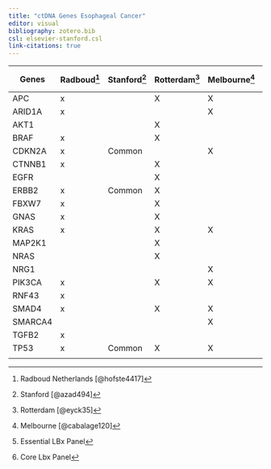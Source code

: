 ```yaml
---
title: "ctDNA Genes Esophageal Cancer"
editor: visual
bibliography: zotero.bib
csl: elsevier-stanford.csl
link-citations: true
---
```


| Genes | Radboud[^1] | Stanford[^2] | Rotterdam[^3] | Melbourne[^4] | Pillar 34[^5] | Pillar 104[^6] |   |   |
|----|----|----|----|----|----|----|----|----|
| APC | x |  | X | X |  | X |  |  |
| ARID1A | x |  |  | X |  | X |  |  |
| AKT1 |  |  | X |  | X | X |  |  |
| BRAF | x |  | X |  | X | X |  |  |
| CDKN2A | x | Common |  | X |  | X |  |  |
| CTNNB1 | x |  | X |  | X | X |  |  |
| EGFR |  |  | X |  | X | X |  |  |
| ERBB2 | x | Common | X |  | X | X |  |  |
| FBXW7 | x |  | X |  |  | X |  |  |
| GNAS | x |  | X |  | X | X |  |  |
| KRAS | x |  | X | X | X | X |  |  |
| MAP2K1 |  |  | X |  |  | X |  |  |
| NRAS |  |  | X |  | X | X |  |  |
| NRG1 |  |  |  | X |  |  |  |  |
| PIK3CA | x |  | X | X | X | X |  |  |
| RNF43 | x |  |  |  | X |  |  |  |
| SMAD4 | x |  | X | X | X | X |  |  |
| SMARCA4 |  |  |  | X |  |  |  |  |
| TGFB2 | x |  |  |  |  |  |  |  |
| TP53 | x | Common | X | X | X | X |  |  |
|  |  |  |  |  |  |  |  |  |

[^1]: Radboud Netherlands [@hofste4417]

[^2]: Stanford [@azad494]

[^3]: Rotterdam [@eyck35]

[^4]: Melbourne [@cabalage120]

[^5]: Essential LBx Panel

[^6]: Core Lbx Panel
